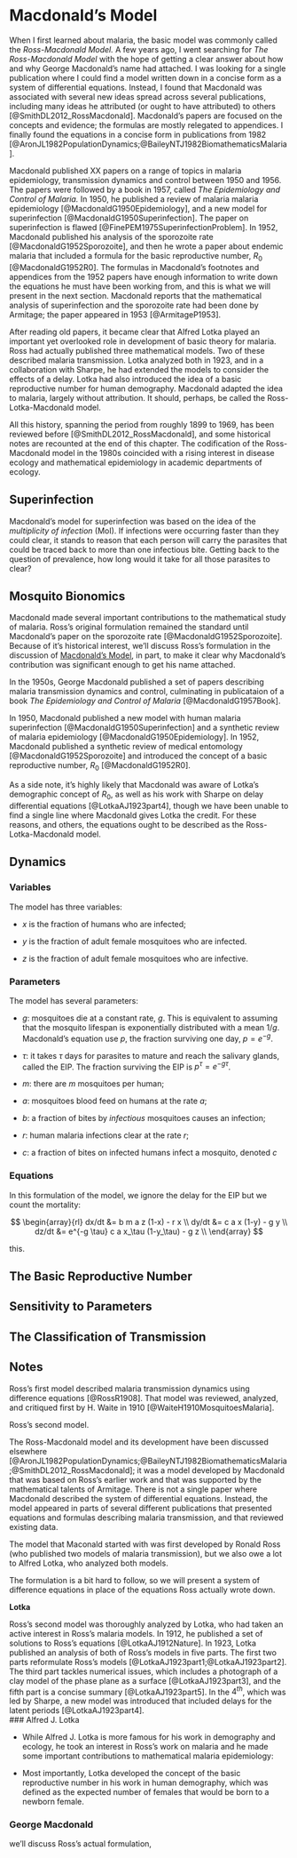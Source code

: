 
# Macdonald's Model

When I first learned about malaria, the basic model was commonly called the *Ross-Macdonald Model.*
A few years ago, I went searching for *The Ross-Macdonald Model* with the hope of getting a clear answer about how and why George Macdonald's name had attached.
I was looking for a single publication where I could find a model written down in a concise form as a system of differential equations.
Instead, I found that Macdonald was associated with several new ideas spread across several publications, including many ideas he attributed (or ought to have attributed) to others [@SmithDL2012_RossMacdonald]. 
Macdonald's papers are focused on the concepts and evidence; the formulas are mostly relegated to appendices.
I finally found the equations in a concise form in publications from 1982   [@AronJL1982PopulationDynamics;@BaileyNTJ1982BiomathematicsMalaria]. 

Macdonald published XX papers on a range of topics in malaria epidemiology, transmission dynamics and control between 1950 and 1956. 
The papers were followed by a book in 1957, called *The Epidemiology and Control of Malaria.* 
In 1950, he published a review of malaria malaria epidemiology [@MacdonaldG1950Epidemiology], and a new model for superinfection [@MacdonaldG1950Superinfection].
The paper on superinfection is flawed [@FinePEM1975SuperinfectionProblem].
In 1952, Macdonald published his analysis of the sporozoite rate [@MacdonaldG1952Sporozoite], and then he wrote a paper about endemic malaria that included a formula for the basic reproductive number, $R_0$ [@MacdonaldG1952R0].
The formulas in Macdonald's footnotes and appendices from the 1952 papers have enough information to write down the equations he must have been working from, and this is what we will present in the next section.
Macdonald reports that the mathematical analysis of superinfection and the sporozoite rate had been done by Armitage; the paper appeared in 1953 [@ArmitageP1953].

After reading old papers, it became clear that Alfred Lotka played an important yet overlooked role in development of basic theory for malaria.
Ross had actually published three mathematical models.
Two of these described malaria transmission.
Lotka analyzed both in 1923, and in a collaboration with Sharpe, he had extended the models to consider the effects of a delay.
Lotka had also introduced the idea of a basic reproductive number for human demography. 
Macdonald adapted the idea to malaria, largely without attribution.
It should, perhaps, be called the Ross-Lotka-Macdonald model.

All this history, spanning the period from roughly 1899 to 1969, has been reviewed before [@SmithDL2012_RossMacdonald], and some historical notes are recounted at the end of this chapter. 
The codification of the Ross-Macdonald model in the 1980s coincided with a rising interest in disease ecology and mathematical epidemiology in academic departments of ecology.  


## Superinfection 

Macdonald's model for superinfection was based on the idea of the *multiplicity of infection* (MoI). If infections were occurring faster than they could clear, it stands to reason that each person will carry the parasites that could be traced back to more than one infectious bite. Getting back to the question of prevalence, how long would it take for all those parasites to clear?  

## Mosquito Bionomics 

Macdonald made several important contributions to the mathematical study of malaria. Ross's original formulation remained the standard until Macdonald's paper on the sporozoite rate [@MacdonaldG1952Sporozoite]. Because of it's historical interest, we'll discuss Ross's formulation in the discussion of [Macdonald's Model], in part, to make it clear why Macdonald's contribution was significant enough to get his name attached.

In the 1950s, George Macdonald published a set of papers describing malaria transmission dynamics and control, culminating in publicataion of a book _The Epidemiology and Control of Malaria_ [@MacdonaldG1957Book]. 
<!-- An important caveat is that Macdonald relied on the mathematical talents of Armitage for the equations describing superinfection and the sporozoite ratel  .  -->

In 1950, Macdonald published a new model with human malaria superinfection [@MacdonaldG1950Superinfection] and a synthetic review of malaria epidemiology [@MacdonaldG1950Epidemiology].  In 1952, Macdonald published a synthetic review of medical entomology [@MacdonaldG1952Sporozoite] and introduced the concept of a basic reproductive number, $R_0$ [@MacdonaldG1952R0].  
    
As a side note, it's highly likely that Macdonald was aware of Lotka's demographic concept of $R_0$, as well as his work with Sharpe on delay differential equations [@LotkaAJ1923part4], though we have been unable to find a single line where Macdonald gives Lotka the credit. For these reasons, and others, the equations ought to be described as the Ross-Lotka-Macdonald model.  

## Dynamics

### Variables

The model has three variables:

+ $x$ is the fraction of humans who are infected; 

+ $y$ is the fraction of adult female mosquitoes who are infected.  

+ $z$ is the fraction of adult female mosquitoes who are infective.  

### Parameters

The model has several parameters: 

+ $g$: mosquitoes die at a constant rate, $g$. This is equivalent to assuming that the mosquito lifespan is exponentially distributed with a mean $1/g$. Macdonald's equation use $p$, the fraction surviving one day, $p = e^{-g}$. 

+ $\tau$: it takes $\tau$ days for parasites to mature and reach the salivary glands, called the EIP.  The fraction surviving the EIP is $p^\tau = e^{-g \tau}$. 

+ $m$: there are $m$ mosquitoes per human;

+ $a$: mosquitoes blood feed on humans at the rate $a$; 

+ $b$: a fraction of bites by *infectious* mosquitoes causes an infection; 

+ $r$: human malaria infections clear at the rate $r$;  

+ $c$: a fraction of bites on infected humans infect a mosquito, denoted $c$


### Equations 

In this formulation of the model, we ignore the delay for the EIP but we count the mortality: 

$$ 
\begin{array}{rl}
dx/dt &= b m a z (1-x) - r x \\
dy/dt &= c a x (1-y) - g y  \\
dz/dt &= e^{-g \tau} c a x_\tau (1-y_\tau) - g z  \\
\end{array}
$$   

this. 

## The Basic Reproductive Number 

## Sensitivity to Parameters 

## The Classification of Transmission 

## Notes 

Ross's first model described malaria transmission dynamics using  difference equations [@RossR1908]. That model was reviewed, analyzed, and critiqued first by H. Waite in 1910 [@WaiteH1910MosquitoesMalaria]. 


Ross's second model. 

The Ross-Macdonald model and its development have been discussed elsewhere [@AronJL1982PopulationDynamics;@BaileyNTJ1982BiomathematicsMalaria;@SmithDL2012_RossMacdonald]; it was a model developed by Macdonald that was based on Ross's earlier work and that was supported by the mathematical talents of Armitage. There is not a single paper where Macdonald described the system of differential equations. Instead, the model appeared in parts of several different publications that presented equations and formulas describing malaria transmission, and that reviewed existing data. 

The model that Maconald started with was first developed by 
Ronald Ross (who published two models of malaria transmission), but we also owe a lot to Alfred Lotka, who analyzed both models.  

The formulation is a bit hard to follow, so we will present a system of difference equations in place of the equations Ross actually wrote down. 

**Lotka**

Ross's second model was thoroughly analyzed by Lotka, who had taken an active interest in Ross's malaria models. In 1912, he published a set of solutions to Ross's equations [@LotkaAJ1912Nature]. In 1923, Lotka published an analysis of both of Ross's models in five parts. The first two parts reformulate Ross's models [@LotkaAJ1923part1;@LotkaAJ1923part2]. The third part tackles numerical issues, which includes a photograph of a clay model of the phase plane as a surface [@LotkaAJ1923part3], and the fifth part is a concise summary [@LotkaAJ1923part5]. In the $4^{th}$, which was led by Sharpe, a new model was introduced that included delays for the latent periods [@LotkaAJ1923part4].  
### Alfred J. Lotka 

+ While Alfred J. Lotka is more famous for his work in demography and ecology, he took an interest in Ross's work on malaria and he made some important contributions to mathematical malaria epidemiology: 

 
    
- Most importantly, Lotka developed the concept of the basic reproductive number in his work in human demography, which was defined as the expected number of females that would be born to a newborn female. 

### George Macdonald  


we'll discuss Ross's actual formulation,
